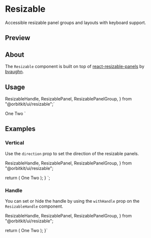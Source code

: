 

<Meta of={ResizableStories} />

<PrimitiveDocsButton
	docsUrl="https://github.com/bvaughn/react-resizable-panels"
	apiReferenceUrl="https://github.com/bvaughn/react-resizable-panels/tree/main/packages/react-resizable-panels"
/>

# Resizable

Accessible resizable panel groups and layouts with keyboard support.

## Preview

<Canvas of={ResizableStories.Default} />

## About

The `Resizable` component is built on top of [react-resizable-panels](https://github.com/bvaughn/react-resizable-panels) by [bvaughn](https://github.com/bvaughn).

## Usage

  ResizableHandle,
  ResizablePanel,
  ResizablePanelGroup,
} from "@orbitkit/ui/resizable";`

  <ResizablePanel>One</ResizablePanel>
  <ResizableHandle />
  <ResizablePanel>Two</ResizablePanel>
</ResizablePanelGroup>`

<Source code={importCode} language="ts" dark />
<Source code={usageCode} language="tsx" dark />

## Examples

### Vertical

Use the `direction` prop to set the direction of the resizable panels.

<Canvas of={ResizableStories.Vertical} />

  ResizableHandle,
  ResizablePanel,
  ResizablePanelGroup,
} from "@orbitkit/ui/resizable";

  return (
    <ResizablePanelGroup direction="vertical">
      <ResizablePanel>One</ResizablePanel>
      <ResizableHandle />
      <ResizablePanel>Two</ResizablePanel>
    </ResizablePanelGroup>
  );
}
`;

<Source code={verticalCode} language="tsx" dark />

### Handle

You can set or hide the handle by using the `withHandle` prop on the `ResizableHandle` component.

<Canvas of={ResizableStories.WithHandle} />

  ResizableHandle,
  ResizablePanel,
  ResizablePanelGroup,
} from "@orbitkit/ui/resizable";

  return (
    <ResizablePanelGroup direction="horizontal">
      <ResizablePanel>One</ResizablePanel>
      <ResizableHandle withHandle />
      <ResizablePanel>Two</ResizablePanel>
    </ResizablePanelGroup>
  );
}`

<Source code={withHandleCode} language="tsx" dark />
